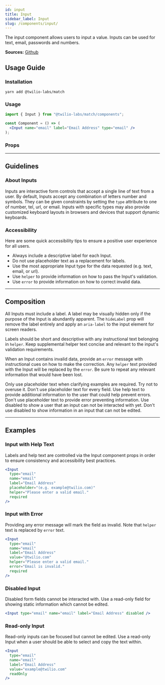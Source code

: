 ```yaml
---
id: input
title: Input
sidebar_label: Input
slug: /components/input/
---
```



The input component allows users to input a value. Inputs can be used for text, email, passwords and numbers.

**Sources:** [Github](https://github.com/twilio-labs/match/tree/main/packages/match-components/src/input)

## Usage Guide

### Installation

```shell
yarn add @twilio-labs/match
```

### Usage

```jsx
import { Input } from "@twilio-labs/match/components";

const Component = () => (
  <Input name="email" label="Email Address" type="email" />
);
```

### Props

<Props of="Input" />

---

## Guidelines

### About Inputs

Inputs are interactive form controls that accept a single line of text from a user. By default, Inputs accept any combination of letters number and symbols. They can be given constraints by setting the `type` attribute to one of number, tel, url, or email. Inputs with specific types may also provide customized keyboard layouts in browsers and devices that support dynamic keyboards.

### Accessibility

Here are some quick accessibility tips to ensure a positive user experience for all users.

- Always include a descriptive label for each Input.
- Do not use placeholder text as a replacement for labels.
- Use the most appropriate Input type for the data requested (e.g. text, email, or url).
- Use `helper` to provide information on how to pass the Input's validation.
- Use `error` to provide information on how to correct invalid data.

---

## Composition

All Inputs must include a label. A label may be visually hidden only if the purpose of the Input is abundantly apparent. The `hideLabel` prop will remove the label entirely and apply an `aria-label` to the input element for screen readers.

Labels should be short and descriptive with any instructional text belonging in `helper`. Keep supplemental helper text concise and relevant to the input's validation requirements.

When an Input contains invalid data, provide an `error` message with instructional cues on how to make the correction. Any `helper` text provided with the Input will be replaced by the `error`. Be sure to repeat any relevant information that would have been lost.

<VirtueCrime>
  <Virtue>
    Only use placeholder text when clarifying examples are required. Try not to
    overuse it.
  </Virtue>
  <Crime>Don't use placeholder text for every field.</Crime>
  <Virtue>
    Use help text to provide additional information to the user that could help
    prevent errors.
  </Virtue>
  <Crime>
    Don't use placeholder text to provide error preventing information.
  </Crime>
  <Virtue>
    Use disabled to show a user that an input can not be interacted with yet.
  </Virtue>
  <Crime>
    Don't use disabled to show information in an input that can not be edited.
  </Crime>
</VirtueCrime>

---

## Examples

<ThemeSwitcher />

### Input with Help Text

Labels and help text are controlled via the Input component props in order to ensure consistency and accessibility best practices.

```jsx live
<Input
  type="email"
  name="email"
  label="Email Address"
  placeholder="(e.g. example@twilio.com)"
  helper="Please enter a valid email."
  required
/>
```

### Input with Error

Providing any error message will mark the field as invalid. Note that `helper` text is replaced by `error` text.

```jsx live
<Input
  type="email"
  name="email"
  label="Email Address"
  value="@twilio.com"
  helper="Please enter a valid email."
  error="Email is invalid."
  required
/>
```

### Disabled Input

Disabled form fields cannot be interacted with. Use a read-only field for showing static information which cannot be edited.

```jsx live
<Input type="email" name="email" label="Email Address" disabled />
```

### Read-only Input

Read-only inputs can be focused but cannot be edited. Use a read-only Input when a user should be able to select and copy the text within.

```jsx live
<Input
  type="email"
  name="email"
  label="Email Address"
  value="example@twilio.com"
  readOnly
/>
```
